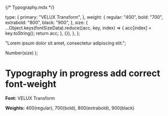 {/* Typography.mdx */}


<Meta title="Typography" />

  type: {
    primary: "VELUX Transform",
  },
  weight: {
    regular: "400",
    bold: "700",
    extrabold: "800",
    black: "900",
  },
  size: {
    ...Object.keys(fontSizeData).reduce((acc, key, index) => {
      acc[index] = key.toString();
      return acc;
    }, {}),
  },
};

  "Lorem ipsum dolor sit amet, consectetur adipiscing elit.";

  Number(size)
);

# Typography in progress add correct font-weight

**Font:** VELUX Transform

**Weights:** 400(regular), 700(bold), 800(extrabold), 900(black)

<Typeset
  fontSizes={fontSizes}
  fontWeight={typography.weight.black}
  sampleText={SampleText}
  fontFamily={typography.type.primary}
/>
